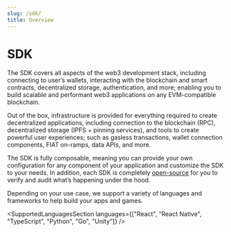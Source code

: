 ```yaml
---
slug: /sdk/
title: Overview
---
```



# SDK

The SDK covers all aspects of the web3 development stack, including connecting to user&rsquo;s wallets,
interacting with the blockchain and smart contracts, decentralized storage, authentication, and more;
enabling you to build scalable and performant web3 applications on any EVM-compatible blockchain.

Out of the box, infrastructure is provided for everything required to create decentralized applications, including
connection to the blockchain (RPC), decentralized storage (IPFS + pinning services),
and tools to create powerful user experiences; such as gasless transactions, wallet connection components, FIAT on-ramps, data APIs, and more.

The SDK is fully composable, meaning you can provide your own
configuration for any component of your application and customize the SDK to your needs. In addition, each SDK is
completely [open-source](https://github.com/orgs/thirdweb-dev/repositories) for you to verify and audit what&rsquo;s happening under the hood.

Depending on your use case, we support a variety of languages and frameworks to help build your apps and games.

<SupportedLanguagesSection
  languages={["React", "React Native", "TypeScript", "Python", "Go", "Unity"]}
/>
